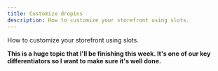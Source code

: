 ```yaml
---
title: Customize dropins
description: How to customize your storefront using slots.
---
```


How to customize your storefront using slots.

**This is a huge topic that I'll be finishing this week. It's one of our key differentiators so I want to make sure it's well done.**
